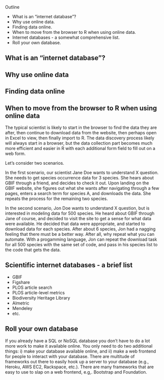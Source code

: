 Outline

* What is an "internet database"?
* Why use online data.
* Finding data online.
* When to move from the browser to R when using online data.
* Internet databases - a somewhat comprehensive list.
* Roll your own database.

## What is an "internet database"?



## Why use online data



## Finding data online



## When to move from the browser to R when using online data

The typical scientist is likely to start in the browser to find the data they are after, then continue to download data from the website, then perhaps open in Excel to view, then finally import to R. The data discovery process likely will always start in a browser, but the data collection part becomes much more efficient and easier in R with each additional form field to fill out on a web form. 

Let's consider two scenarios. 

In the first scenario, our scientist Jane Doe wants to understand X question. She needs to get species occurrence data for 3 species. She hears about GBIF through a friend, and decides to check it out. Upon landing on the GBIF website, she figures out what she wants after navigating through a few pages, enters a search term for species A, and downloads the data. She repeats the process for the remaining two species. 

In the second scenario, Jon Doe wants to understand X question, but is interested in modeling data for 500 species. He heard about GBIF through Jane of course, and decided to visit the site to get a sense for what data were available. He decided that data were appropriate, and started to download data for each species. After about 6 species, Jon had a nagging feeling that there must be a better way. After all, why repeat what you can automate. With a progamming language, Jon can repeat the download task for all 500 species with the same set of code, and pass in his species list to the code that gets the data. 

## Scientific internet databases - a brief list

* GBIF
* Figshare
* PLOS article search
* PLOS article-level metrics
* Biodiversity Heritage Library
* Almetric
* Mendeley
* etc.

## Roll your own database

If you already have a SQL or NoSQL database you don't have to do a lot more work to make it available online. You only need to do two additional things: i) make your database available online, and ii) make a web frontend for people to interact with your database. There are multitude of frameworks out there to easily hook up a server to your database (e.g., Heroku, AWS EC2, Rackspace, etc.). There are many frameworks that are easy to use to slap on a web frontend, e.g,. Bootstrap and Foundation. 